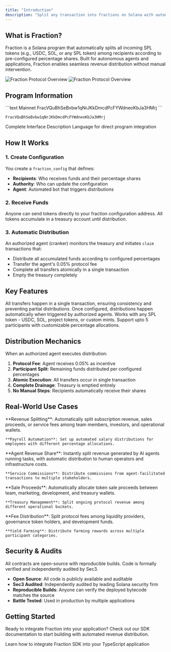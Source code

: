 ```yaml
---
title: "Introduction"
description: "Split any transaction into fractions on Solana with automated revenue distribution"
---
```


## What is Fraction?

Fraction is a Solana program that automatically splits all incoming SPL tokens (e.g., USDC, SOL, or any SPL token) among recipients according to pre-configured percentage shares. Built for autonomous agents and applications, Fraction enables seamless revenue distribution without manual intervention.

<img
  className="block dark:hidden"
  src="./assets/header.png"
  alt="Fraction Protocol Overview"
/>
<img
  className="hidden dark:block"
  src="./assets/header.png"
  alt="Fraction Protocol Overview"
/>

## Program Information

<CodeGroup>
```text Mainnet
FracVQuBhSeBvbw1qNrJKkDmcdPcFYWdneoKbJa3HMrj
```

```text Devnet  
FracVQuBhSeBvbw1qNrJKkDmcdPcFYWdneoKbJa3HMrj
```
</CodeGroup>

<Card title="View Fraction Program IDL" icon="code" href="/docs/v2/fraction/sdk#program-idl">
  Complete Interface Description Language for direct program integration
</Card>

## How It Works

### 1. Create Configuration
You create a `fraction_config` that defines:
- **Recipients**: Who receives funds and their percentage shares
- **Authority**: Who can update the configuration
- **Agent**: Automated bot that triggers distributions

### 2. Receive Funds
Anyone can send tokens directly to your fraction configuration address. All tokens accumulate in a treasury account until distribution.

### 3. Automatic Distribution
An authorized agent (cranker) monitors the treasury and initiates `claim` transactions that:
- Distribute all accumulated funds according to configured percentages
- Transfer the agent's 0.05% protocol fee
- Complete all transfers atomically in a single transaction
- Empty the treasury completely

## Key Features

<CardGroup cols={2}>
  <Card title="Atomic Distribution" icon="atom">
    All transfers happen in a single transaction, ensuring consistency and preventing partial distributions.
  </Card>
  <Card title="Zero Manual Steps" icon="robot">
    Once configured, distributions happen automatically when triggered by authorized agents.
  </Card>
  <Card title="Multi-Token Support" icon="coins">
    Works with any SPL token - USDC, SOL, project tokens, or custom mints.
  </Card>
  <Card title="Flexible allocations" icon="users">
    Support upto 5 participants with customizable percentage allocations.
  </Card>
</CardGroup>

## Distribution Mechanics

When an authorized agent executes distribution:

1. **Protocol Fee**: Agent receives 0.05% as incentive
2. **Participant Split**: Remaining funds distributed per configured percentages
3. **Atomic Execution**: All transfers occur in single transaction
4. **Complete Drainage**: Treasury is emptied entirely
5. **No Manual Steps**: Recipients automatically receive their shares

## Real-World Use Cases

<AccordionGroup>
  <Accordion title="Consumer Applications">
    **Revenue Splitting**: Automatically split subscription revenue, sales proceeds, or service fees among team members, investors, and operational wallets.
    
    **Payroll Automation**: Set up automated salary distributions for employees with different percentage allocations.
  </Accordion>

  <Accordion title="Autonomous Agents">
    **Agent Revenue Share**: Instantly split revenue generated by AI agents running tasks, with automatic distribution to human operators and infrastructure costs.
    
    **Service Commissions**: Distribute commissions from agent-facilitated transactions to multiple stakeholders.
  </Accordion>

  <Accordion title="Token Launchpads">
    **Sale Proceeds**: Automatically allocate token sale proceeds between team, marketing, development, and treasury wallets.
    
    **Treasury Management**: Split ongoing protocol revenue among different operational buckets.
  </Accordion>

  <Accordion title="DeFi Protocols">
    **Fee Distribution**: Split protocol fees among liquidity providers, governance token holders, and development funds.
    
    **Yield Farming**: Distribute farming rewards across multiple participant categories.
  </Accordion>
</AccordionGroup>

## Security & Audits

<Note>
All contracts are open-source with reproducible builds. Code is formally verified and independently audited by Sec3.
</Note>

- **Open Source**: All code is publicly available and auditable
- **Sec3 Audited**: Independently audited by leading Solana security firm
- **Reproducible Builds**: Anyone can verify the deployed bytecode matches the source
- **Battle Tested**: Used in production by multiple applications

## Getting Started

Ready to integrate Fraction into your application? Check out our SDK documentation to start building with automated revenue distribution.

<Card title="SDK Documentation" icon="code" href="/docs/v2/fraction/sdk">
  Learn how to integrate Fraction SDK into your TypeScript application
</Card>